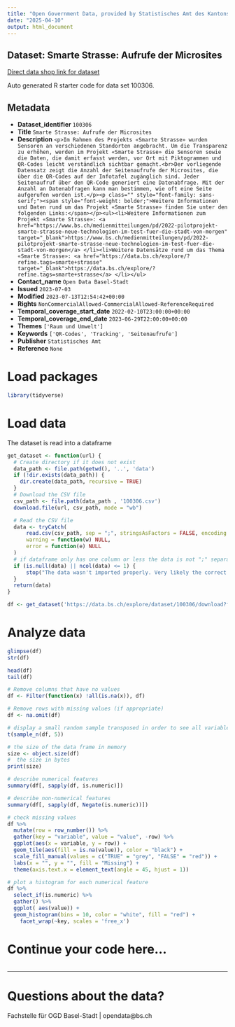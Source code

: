 ```yaml
---
title: "Open Government Data, provided by Statistisches Amt des Kantons Basel-Stadt - Fachstelle OGD"
date: "2025-04-10"
output: html_document
---
```


## Dataset: Smarte Strasse: Aufrufe der Microsites

[Direct data shop link for dataset](https://data.bs.ch/explore/dataset/100306)

Auto generated R starter code for data set 100306.

## Metadata

- **Dataset_identifier** `100306`
- **Title** `Smarte Strasse: Aufrufe der Microsites`
- **Description** `<p>Im Rahmen des Projekts «Smarte Strasse» wurden Sensoren an verschiedenen Standorten angebracht. Um
die Transparenz zu erhöhen, werden im Projekt «Smarte Strasse» die Sensoren sowie die Daten,
die damit erfasst werden, vor Ort mit Piktogrammen und QR-Codes leicht verständlich sichtbar
gemacht.<br>Der vorliegende Datensatz zeigt die Anzahl der Seitenaufrufe der Microsites, die über die QR-Codes auf der Infotafel zugänglich sind. Jeder Seitenaufruf über den QR-Code generiert eine Datenabfrage. Mit der Anzahl an Datenabfragen kann man bestimmen, wie oft eine Seite aufgerufen worden ist.</p><p class="" style="font-family: sans-serif;"><span style="font-weight: bolder;">Weitere Informationen und Daten rund um das Projekt «Smarte Strasse» finden Sie unter den folgenden Links:</span></p><ul><li>Weitere Informationen zum Projekt «Smarte Strasse»: <a href="https://www.bs.ch/medienmitteilungen/pd/2022-pilotprojekt-smarte-strasse-neue-technologien-im-test-fuer-die-stadt-von-morgen" target="_blank">https://www.bs.ch/medienmitteilungen/pd/2022-pilotprojekt-smarte-strasse-neue-technologien-im-test-fuer-die-stadt-von-morgen</a> </li><li>Weitere Datensätze rund um das Thema «Smarte Strasse»: <a href="https://data.bs.ch/explore/?refine.tags=smarte+strasse" target="_blank">https://data.bs.ch/explore/?refine.tags=smarte+strasse</a> </li></ul>`
- **Contact_name** `Open Data Basel-Stadt`
- **Issued** `2023-07-03`
- **Modified** `2023-07-13T12:54:42+00:00`
- **Rights** `NonCommercialAllowed-CommercialAllowed-ReferenceRequired`
- **Temporal_coverage_start_date** `2022-02-10T23:00:00+00:00`
- **Temporal_coverage_end_date** `2023-06-29T22:00:00+00:00`
- **Themes** `['Raum und Umwelt']`
- **Keywords** `['QR-Codes', 'Tracking', 'Seitenaufrufe']`
- **Publisher** `Statistisches Amt`
- **Reference** `None`


# Load packages

```r

library(tidyverse)
```

# Load data

The dataset is read into a dataframe

```r
get_dataset <- function(url) {
  # Create directory if it does not exist
  data_path <- file.path(getwd(), '..', 'data')
  if (!dir.exists(data_path)) {
    dir.create(data_path, recursive = TRUE)
  }
  # Download the CSV file
  csv_path <- file.path(data_path , '100306.csv')
  download.file(url, csv_path, mode = "wb")

  # Read the CSV file
  data <- tryCatch(
      read.csv(csv_path, sep = ";", stringsAsFactors = FALSE, encoding = "UTF-8"),
      warning = function(w) NULL,
      error = function(e) NULL
  )
  # if dataframe only has one column or less the data is not ";" separated
  if (is.null(data) || ncol(data) <= 1) {
      stop("The data wasn't imported properly. Very likely the correct separator couldn't be found.\nPlease check the dataset manually and adjust the code.")
  }
  return(data)
}
```

```r

df <- get_dataset('https://data.bs.ch/explore/dataset/100306/download?format=csv&timezone=Europe%2FZurich')

```

# Analyze data

```r

glimpse(df)
str(df)

head(df)
tail(df)

```

```r
# Remove columns that have no values
df <- Filter(function(x) !all(is.na(x)), df)

# Remove rows with missing values (if appropriate)
df <- na.omit(df)
```

```r
# display a small random sample transposed in order to see all variables
t(sample_n(df, 5))
```

```r
# the size of the data frame in memory
size <- object.size(df)
#  the size in bytes
print(size)
```

```r
# describe numerical features
summary(df[, sapply(df, is.numeric)])
```

```r
# describe non-numerical features
summary(df[, sapply(df, Negate(is.numeric))])
```

```r
# check missing values
df %>%
  mutate(row = row_number()) %>%
  gather(key = "variable", value = "value", -row) %>%
  ggplot(aes(x = variable, y = row)) +
  geom_tile(aes(fill = is.na(value)), color = "black") +
  scale_fill_manual(values = c("TRUE" = "grey", "FALSE" = "red")) +
  labs(x = "", y = "", fill = "Missing") +
  theme(axis.text.x = element_text(angle = 45, hjust = 1))
```

```r
# plot a histogram for each numerical feature
df %>%
  select_if(is.numeric) %>%
  gather() %>%
  ggplot( aes(value)) +
  geom_histogram(bins = 10, color = "white", fill = "red") +
    facet_wrap(~key, scales = 'free_x')
```

# Continue your code here...

```r

```
------------------------------------------------------------------------

# Questions about the data?

Fachstelle für OGD Basel-Stadt | opendata@bs.ch
